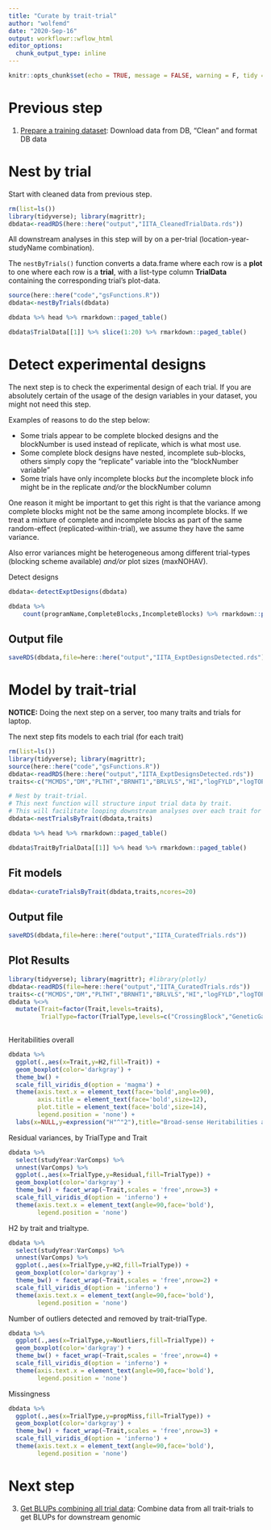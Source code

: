 ```yaml
---
title: "Curate by trait-trial"
author: "wolfemd"
date: "2020-Sep-16"
output: workflowr::wflow_html
editor_options:
  chunk_output_type: inline
---
```


```r
knitr::opts_chunk$set(echo = TRUE, message = FALSE, warning = F, tidy = T)
```

# Previous step

1. [Prepare a training dataset](01-cleanTPdata.html): Download data from DB, "Clean" and format DB data

# Nest by trial

Start with cleaned data from previous step.
```r
rm(list=ls())
library(tidyverse); library(magrittr);
dbdata<-readRDS(here::here("output","IITA_CleanedTrialData.rds"))
```

All downstream analyses in this step will by on a per-trial (location-year-studyName combination). 

The `nestByTrials()` function converts a data.frame where each row is a **plot** to one where each row is a **trial**, with a list-type column **TrialData** containing the corresponding trial's plot-data.

```r
source(here::here("code","gsFunctions.R"))
dbdata<-nestByTrials(dbdata)
```
```r
dbdata %>% head %>% rmarkdown::paged_table()
```

```r
dbdata$TrialData[[1]] %>% slice(1:20) %>% rmarkdown::paged_table()
```

# Detect experimental designs

The next step is to check the experimental design of each trial. If you are absolutely certain of the usage of the design variables in your dataset, you might not need this step.

Examples of reasons to do the step below:

- Some trials appear to be complete blocked designs and the blockNumber is used instead of replicate, which is what most use.
- Some complete block designs have nested, incomplete sub-blocks, others simply copy the "replicate" variable into the "blockNumber variable"
- Some trials have only incomplete blocks _but_ the incomplete block info might be in the replicate _and/or_ the blockNumber column

One reason it might be important to get this right is that the variance among complete blocks might not be the same among incomplete blocks. If we treat a mixture of complete and incomplete blocks as part of the same random-effect (replicated-within-trial), we assume they have the same variance.

Also error variances might be heterogeneous among different trial-types (blocking scheme available) _and/or_ plot sizes (maxNOHAV).

Detect designs
```r
dbdata<-detectExptDesigns(dbdata)
```
```r
dbdata %>% 
    count(programName,CompleteBlocks,IncompleteBlocks) %>% rmarkdown::paged_table()
```
## Output file
```r
saveRDS(dbdata,file=here::here("output","IITA_ExptDesignsDetected.rds"))
```

# Model by trait-trial

**NOTICE:** Doing the next step on a server, too many traits and trials for laptop.


The next step fits models to each trial (for each trait)

```r
rm(list=ls())
library(tidyverse); library(magrittr);
source(here::here("code","gsFunctions.R"))
dbdata<-readRDS(here::here("output","IITA_ExptDesignsDetected.rds"))
traits<-c("MCMDS","DM","PLTHT","BRNHT1","BRLVLS","HI","logFYLD","logTOPYLD","logRTNO","TCHART","LCHROMO","ACHROMO","BCHROMO")

# Nest by trait-trial. 
# This next function will structure input trial data by trait. 
# This will facilitate looping downstream analyses over each trait for each trial.
dbdata<-nestTrialsByTrait(dbdata,traits)
```
```r
dbdata %>% head %>% rmarkdown::paged_table()
```
```r
dbdata$TraitByTrialData[[1]] %>% head %>% rmarkdown::paged_table()
```

## Fit models
```r
dbdata<-curateTrialsByTrait(dbdata,traits,ncores=20)
```
## Output file
```r
saveRDS(dbdata,file=here::here("output","IITA_CuratedTrials.rds"))
```

## Plot Results
```r
library(tidyverse); library(magrittr); #library(plotly)
dbdata<-readRDS(file=here::here("output","IITA_CuratedTrials.rds"))
traits<-c("MCMDS","DM","PLTHT","BRNHT1","BRLVLS","HI","logFYLD","logTOPYLD","logRTNO","TCHART","LCHROMO","ACHROMO","BCHROMO")
dbdata %<>% 
  mutate(Trait=factor(Trait,levels=traits),
         TrialType=factor(TrialType,levels=c("CrossingBlock","GeneticGain","CET","ExpCET","PYT","AYT","UYT","NCRP"))) 
  
```

Heritabilities overall
```r
dbdata %>% 
  ggplot(.,aes(x=Trait,y=H2,fill=Trait)) + 
  geom_boxplot(color='darkgray') + 
  theme_bw() + 
  scale_fill_viridis_d(option = 'magma') + 
  theme(axis.text.x = element_text(face='bold',angle=90),
        axis.title = element_text(face='bold',size=12),
        plot.title = element_text(face='bold',size=14),
        legend.position = 'none') + 
  labs(x=NULL,y=expression("H"^"2"),title="Broad-sense Heritabilities across trials")
```
Residual variances, by TrialType and Trait
```r
dbdata %>%
  select(studyYear:VarComps) %>% 
  unnest(VarComps) %>% 
  ggplot(.,aes(x=TrialType,y=Residual,fill=TrialType)) + 
  geom_boxplot(color='darkgray') + 
  theme_bw() + facet_wrap(~Trait,scales = 'free',nrow=3) +
  scale_fill_viridis_d(option = 'inferno') + 
  theme(axis.text.x = element_text(angle=90,face='bold'),
        legend.position = 'none')
```
H2 by trait and trialtype.
```r
dbdata %>%
  select(studyYear:VarComps) %>% 
  unnest(VarComps) %>% 
  ggplot(.,aes(x=TrialType,y=H2,fill=TrialType)) + 
  geom_boxplot(color='darkgray') + 
  theme_bw() + facet_wrap(~Trait,scales = 'free',nrow=2) +
  scale_fill_viridis_d(option = 'inferno') + 
  theme(axis.text.x = element_text(angle=90,face='bold'),
        legend.position = 'none')
```
Number of outliers detected and removed by trait-trialType.
```r
dbdata %>%
  ggplot(.,aes(x=TrialType,y=Noutliers,fill=TrialType)) + 
  geom_boxplot(color='darkgray') + 
  theme_bw() + facet_wrap(~Trait,scales = 'free',nrow=4) +
  scale_fill_viridis_d(option = 'inferno') + 
  theme(axis.text.x = element_text(angle=90,face='bold'),
        legend.position = 'none')
```
Missingness
```r
dbdata %>% 
  ggplot(.,aes(x=TrialType,y=propMiss,fill=TrialType)) + 
  geom_boxplot(color='darkgray') + 
  theme_bw() + facet_wrap(~Trait,scales = 'free',nrow=3) +
  scale_fill_viridis_d(option = 'inferno') + 
  theme(axis.text.x = element_text(angle=90,face='bold'),
        legend.position = 'none')
```

# Next step

3. [Get BLUPs combining all trial data](03-GetBLUPs.html): Combine data from all trait-trials to get BLUPs for downstream genomic 
